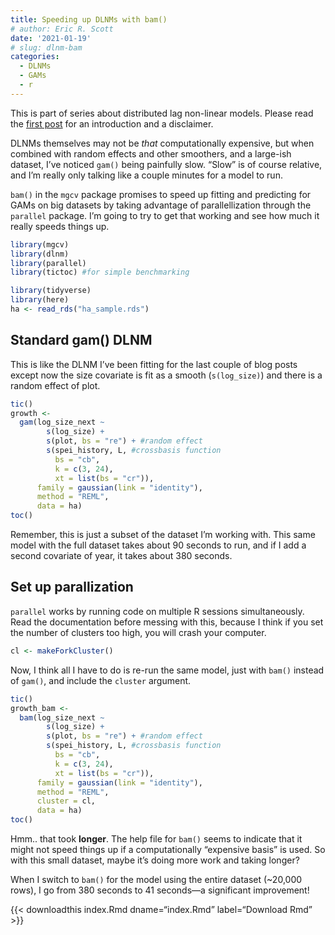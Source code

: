 ```yaml
---
title: Speeding up DLNMs with bam()
# author: Eric R. Scott
date: '2021-01-19'
# slug: dlnm-bam
categories: 
  - DLNMs 
  - GAMs
  - r
---
```


::: callout-note
This is part of series about distributed lag non-linear models.
Please read the [first post](/post/dlnm) for an introduction and a disclaimer.
:::

DLNMs themselves may not be *that* computationally expensive, but when combined with random effects and other smoothers, and a large-ish dataset, I've noticed `gam()` being painfully slow.
"Slow" is of course relative, and I'm really only talking like a couple minutes for a model to run.

`bam()` in the `mgcv` package promises to speed up fitting and predicting for GAMs on big datasets by taking advantage of parallellization through the `parallel` package.
I'm going to try to get that working and see how much it really speeds things up.

```r
library(mgcv)
library(dlnm)
library(parallel)
library(tictoc) #for simple benchmarking
```

```r
library(tidyverse)
library(here)
ha <- read_rds("ha_sample.rds")
```

## Standard gam() DLNM

This is like the DLNM I've been fitting for the last couple of blog posts except now the size covariate is fit as a smooth (`s(log_size)`) and there is a random effect of plot.

```r
tic()
growth <-
  gam(log_size_next ~ 
        s(log_size) +
        s(plot, bs = "re") + #random effect
        s(spei_history, L, #crossbasis function
          bs = "cb", 
          k = c(3, 24), 
          xt = list(bs = "cr")),
      family = gaussian(link = "identity"),
      method = "REML",
      data = ha)
toc()
```

Remember, this is just a subset of the dataset I'm working with.
This same model with the full dataset takes about 90 seconds to run, and if I add a second covariate of year, it takes about 380 seconds.

## Set up parallization

`parallel` works by running code on multiple R sessions simultaneously.
Read the documentation before messing with this, because I think if you set the number of clusters too high, you will crash your computer.

```r
cl <- makeForkCluster()
```

Now, I think all I have to do is re-run the same model, just with `bam()` instead of `gam()`, and include the `cluster` argument.

```r
tic()
growth_bam <-
  bam(log_size_next ~ 
        s(log_size) +
        s(plot, bs = "re") + #random effect
        s(spei_history, L, #crossbasis function
          bs = "cb", 
          k = c(3, 24), 
          xt = list(bs = "cr")),
      family = gaussian(link = "identity"),
      method = "REML",
      cluster = cl,
      data = ha)
toc()
```

Hmm..
that took **longer**.
The help file for `bam()` seems to indicate that it might not speed things up if a computationally "expensive basis" is used.
So with this small dataset, maybe it's doing more work and taking longer?

When I switch to `bam()` for the model using the entire dataset (\~20,000 rows), I go from 380 seconds to 41 seconds---a significant improvement!

{{< downloadthis index.Rmd dname="index.Rmd" label="Download Rmd" >}}
